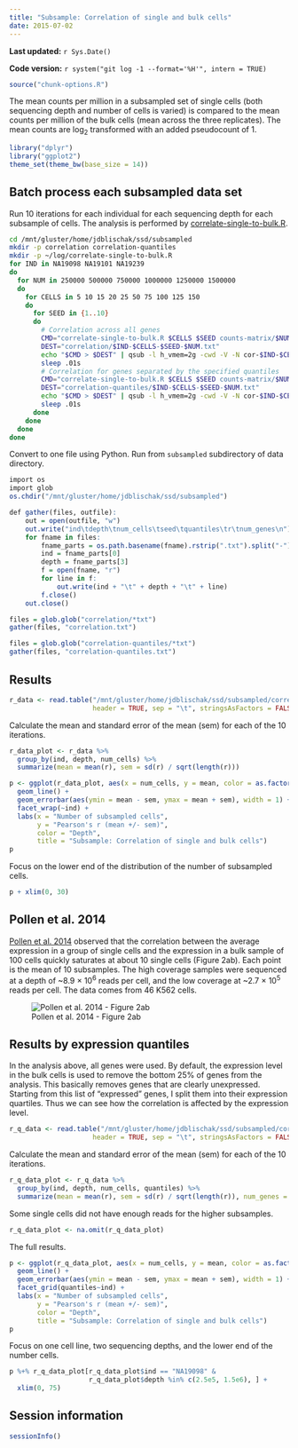 ```yaml
---
title: "Subsample: Correlation of single and bulk cells"
date: 2015-07-02
---
```


**Last updated:** `r Sys.Date()`

**Code version:** `r system("git log -1 --format='%H'", intern = TRUE)`

```r
source("chunk-options.R")
```

The mean counts per million in a subsampled set of single cells (both sequencing depth and number of cells is varied) is compared to the mean counts per million of the bulk cells (mean across the three replicates).
The mean counts are log~2~ transformed with an added pseudocount of 1.

```r
library("dplyr")
library("ggplot2")
theme_set(theme_bw(base_size = 14))
```

## Batch process each subsampled data set

Run 10 iterations for each individual for each sequencing depth for each subsample of cells.
The analysis is performed by [correlate-single-to-bulk.R](https://github.com/jdblischak/singleCellSeq/blob/master/code/correlate-single-to-bulk.R).

```bash
cd /mnt/gluster/home/jdblischak/ssd/subsampled
mkdir -p correlation correlation-quantiles
mkdir -p ~/log/correlate-single-to-bulk.R
for IND in NA19098 NA19101 NA19239
do
  for NUM in 250000 500000 750000 1000000 1250000 1500000
  do
    for CELLS in 5 10 15 20 25 50 75 100 125 150
    do
      for SEED in {1..10}
      do
        # Correlation across all genes
        CMD="correlate-single-to-bulk.R $CELLS $SEED counts-matrix/$NUM-molecules-raw-single-per-sample.txt $ssc/data/reads-raw-bulk-per-sample.txt --individual=$IND --good_cells=/mnt/lustre/home/jdblischak/singleCellSeq/data/quality-single-cells.txt"
        DEST="correlation/$IND-$CELLS-$SEED-$NUM.txt"
        echo "$CMD > $DEST" | qsub -l h_vmem=2g -cwd -V -N cor-$IND-$CELLS-$SEED-$NUM -j y -o ~/log/correlate-single-to-bulk.R -l 'hostname=!bigmem01'
        sleep .01s
        # Correlation for genes separated by the specified quantiles
        CMD="correlate-single-to-bulk.R $CELLS $SEED counts-matrix/$NUM-molecules-raw-single-per-sample.txt $ssc/data/reads-raw-bulk-per-sample.txt --individual=$IND --good_cells=/mnt/lustre/home/jdblischak/singleCellSeq/data/quality-single-cells.txt -q .5"
        DEST="correlation-quantiles/$IND-$CELLS-$SEED-$NUM.txt"
        echo "$CMD > $DEST" | qsub -l h_vmem=2g -cwd -V -N cor-$IND-$CELLS-$SEED-$NUM-quantiles -j y -o ~/log/correlate-single-to-bulk.R -l 'hostname=!bigmem01'
        sleep .01s
      done
    done
  done
done
```

Convert to one file using Python.
Run from `subsampled` subdirectory of data directory.

```r
import os
import glob
os.chdir("/mnt/gluster/home/jdblischak/ssd/subsampled")

def gather(files, outfile):
    out = open(outfile, "w")
    out.write("ind\tdepth\tnum_cells\tseed\tquantiles\tr\tnum_genes\n")
    for fname in files:
        fname_parts = os.path.basename(fname).rstrip(".txt").split("-")
        ind = fname_parts[0]
        depth = fname_parts[3]
        f = open(fname, "r")
        for line in f:
            out.write(ind + "\t" + depth + "\t" + line)
        f.close()
    out.close()

files = glob.glob("correlation/*txt")
gather(files, "correlation.txt")

files = glob.glob("correlation-quantiles/*txt")
gather(files, "correlation-quantiles.txt")
```

## Results

```r
r_data <- read.table("/mnt/gluster/home/jdblischak/ssd/subsampled/correlation.txt",
                     header = TRUE, sep = "\t", stringsAsFactors = FALSE)
```

Calculate the mean and standard error of the mean (sem) for each of the 10 iterations.

```r
r_data_plot <- r_data %>%
  group_by(ind, depth, num_cells) %>%
  summarize(mean = mean(r), sem = sd(r) / sqrt(length(r)))
```

```r
p <- ggplot(r_data_plot, aes(x = num_cells, y = mean, color = as.factor(depth))) +
  geom_line() +
  geom_errorbar(aes(ymin = mean - sem, ymax = mean + sem), width = 1) +
  facet_wrap(~ind) +
  labs(x = "Number of subsampled cells",
       y = "Pearson's r (mean +/- sem)",
       color = "Depth",
       title = "Subsample: Correlation of single and bulk cells")
p
```

Focus on the lower end of the distribution of the number of subsampled cells.

```r
p + xlim(0, 30)
```

## Pollen et al. 2014

[Pollen et al. 2014][Pollen2014] observed that the correlation between the average expression in a group of single cells and the expression in a bulk sample of 100 cells quickly saturates at about 10 single cells (Figure 2ab).
Each point is the mean of 10 subsamples.
The high coverage samples were sequenced at a depth of ~8.9 × 10^6^ reads per cell,
and the low coverage at ~2.7 × 10^5^ reads per cell.
The data comes from 46 K562 cells.

![Pollen et al. 2014 - Figure 2ab](figure/correlate-single-to-bulk.Rmd/pollen-2014-figure-2ab.png)

[Pollen2014]: http://www.ncbi.nlm.nih.gov/pmc/articles/PMC4191988/

## Results by expression quantiles

In the analysis above, all genes were used.
By default, the expression level in the bulk cells is used to remove the bottom 25% of genes from the analysis.
This basically removes genes that are clearly unexpressed.
Starting from this list of "expressed" genes, I split them into their expression quartiles.
Thus we can see how the correlation is affected by the expression level.

```r
r_q_data <- read.table("/mnt/gluster/home/jdblischak/ssd/subsampled/correlation-quantiles.txt",
                     header = TRUE, sep = "\t", stringsAsFactors = FALSE)
```

Calculate the mean and standard error of the mean (sem) for each of the 10 iterations.

```r
r_q_data_plot <- r_q_data %>%
  group_by(ind, depth, num_cells, quantiles) %>%
  summarize(mean = mean(r), sem = sd(r) / sqrt(length(r)), num_genes = num_genes[1])
```

Some single cells did not have enough reads for the higher subsamples.

```r
r_q_data_plot <- na.omit(r_q_data_plot)
```

The full results.

```r
p <- ggplot(r_q_data_plot, aes(x = num_cells, y = mean, color = as.factor(depth))) +
  geom_line() +
  geom_errorbar(aes(ymin = mean - sem, ymax = mean + sem), width = 1) +
  facet_grid(quantiles~ind) +
  labs(x = "Number of subsampled cells",
       y = "Pearson's r (mean +/- sem)",
       color = "Depth",
       title = "Subsample: Correlation of single and bulk cells")
p
```

Focus on one cell line, two sequencing depths, and the lower end of the number cells.

```r
p %+% r_q_data_plot[r_q_data_plot$ind == "NA19098" &
                    r_q_data_plot$depth %in% c(2.5e5, 1.5e6), ] +
  xlim(0, 75)
```

## Session information

```r
sessionInfo()
```
